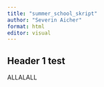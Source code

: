 ```yaml
---
title: "summer_school_skript"
author: "Severin Aicher"
format: html
editor: visual
---
```


## Header 1 test
 ALLALALL
